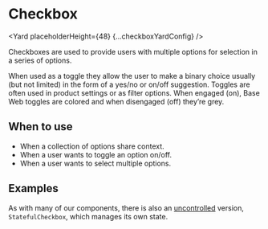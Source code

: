 <!--
Copyright (c) Uber Technologies, Inc.

This source code is licensed under the MIT license found in the
LICENSE file in the root directory of this source tree.
-->






# Checkbox

<Yard placeholderHeight={48} {...checkboxYardConfig} />

Checkboxes are used to provide users with multiple options for selection in a series of options.

When used as a toggle they allow the user to make a binary choice usually (but not limited) in
the form of a yes/no or on/off suggestion. Toggles are often used in product settings or as filter
options. When engaged (on), Base Web toggles are colored and when disengaged (off) they’re grey.

## When to use

- When a collection of options share context.
- When a user wants to toggle an option on/off.
- When a user wants to select multiple options.

## Examples

<Example title="Basic usage" path="checkbox/basic-controlled.js">
  <Basic />
</Example>

<Example title="Multiple lines" path="checkbox/multiline.js">
  <Multiline />
</Example>

<Example title="Error state" path="checkbox/error.js">
  <Error />
</Example>

<Example title="Indeterminate state" path="checkbox/indeterminate.js">
  <Indeterminate />
</Example>

<Example title="Disabled state" path="checkbox/disabled.js">
  <Disabled />
</Example>

<Example title="Alignments" path="checkbox/alignment.js">
  <Alignment />
</Example>

<Example title="Overriding styles" path="checkbox/overrides.js">
  <Customization />
</Example>

<Example title="Overriding sub-components" path="checkbox/component-overrides.js">
  <ComponentOverrides />
</Example>

<Example title="Focus and ref" path="checkbox/focus.js">
  <Focus />
</Example>

<Example title="As a toggle" path="checkbox/toggle.js">
  <Toggle />
</Example>

<Example title="Stateful (uncontrolled) usage" path="checkbox/basic-uncontrolled.js">
  <Uncontrolled />
</Example>

As with many of our components, there is also an [uncontrolled](https://reactjs.org/docs/uncontrolled-components.html) version, `StatefulCheckbox`, which manages its own state.

<Exports component={CheckboxExports} title="Checkbox exports" path="baseui/checkbox" />
